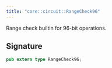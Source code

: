 ```yaml
---
title: "core::circuit::RangeCheck96"
---
```


Range check builtin for 96-bit operations.



## Signature

```rust
pub extern type RangeCheck96;
```



